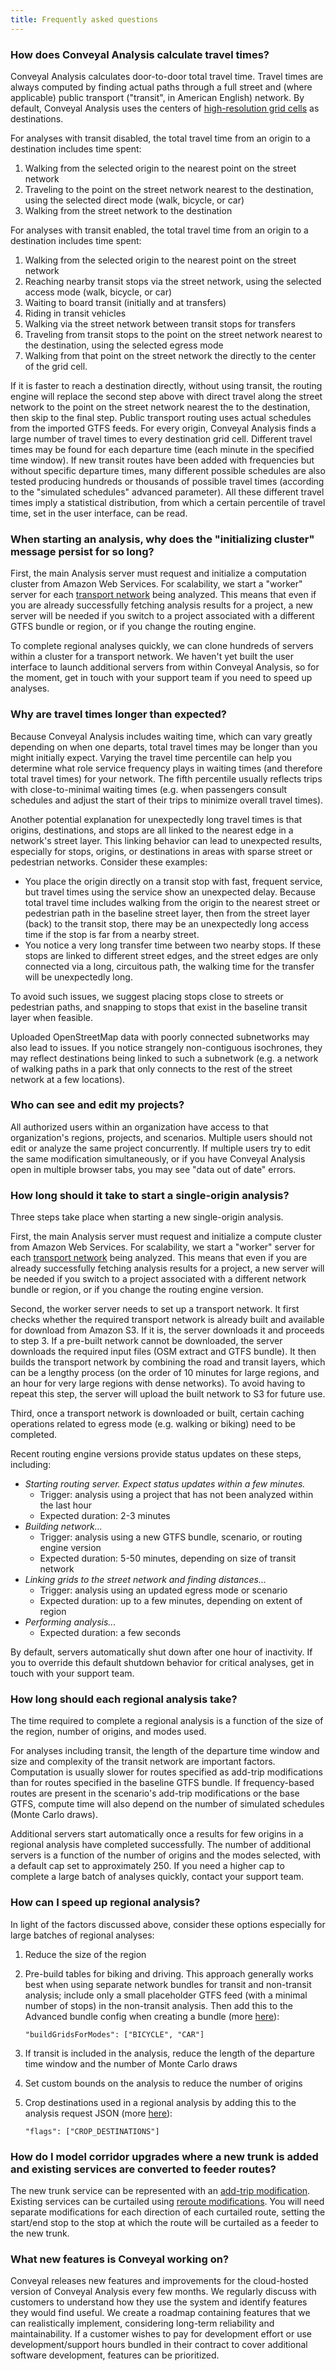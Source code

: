 ```yaml
---
title: Frequently asked questions
---
```


### How does Conveyal Analysis calculate travel times?

Conveyal Analysis calculates door-to-door total travel time. Travel times are always computed by finding actual paths through a full street and (where applicable) public transport ("transit", in American English) network. By default, Conveyal Analysis uses the centers of [high-resolution grid cells](/analysis/methodology#spatial-resolution) as destinations.

For analyses with transit disabled, the total travel time from an origin to a destination includes time spent:

1. Walking from the selected origin to the nearest point on the street network
1. Traveling to the point on the street network nearest to the destination, using the selected direct mode (walk, bicycle, or car)
1. Walking from the street network to the destination

For analyses with transit enabled, the total travel time from an origin to a destination includes time spent:

1. Walking from the selected origin to the nearest point on the street network
1. Reaching nearby transit stops via the street network, using the selected access mode (walk, bicycle, or car)
1. Waiting to board transit (initially and at transfers)
1. Riding in transit vehicles
1. Walking via the street network between transit stops for transfers
1. Traveling from transit stops to the point on the street network nearest to the destination, using the selected egress mode
1. Walking from that point on the street network the directly to the center of the grid cell.

If it is faster to reach a destination directly, without using transit, the routing engine will replace the second step above with direct travel along the street network to the point on the street network nearest the to the destination, then skip to the final step. Public transport routing uses actual schedules from the imported GTFS feeds. For every origin, Conveyal Analysis finds a large number of travel times to every destination grid cell. Different travel times may be found for each departure time (each minute in the specified time window). If new transit routes have been added with frequencies but without specific departure times, many different possible schedules are also tested producing hundreds or thousands of possible travel times (according to the "simulated schedules" advanced parameter). All these different travel times imply a statistical distribution, from which a certain percentile of travel time, set in the user interface, can be read.

### When starting an analysis, why does the "initializing cluster" message persist for so long?

First, the main Analysis server must request and initialize a computation cluster from Amazon Web Services. For scalability, we start a "worker" server for each [transport network](/glossary#transport-network) being analyzed. This means that even if you are already successfully fetching analysis results for a project, a new server will be needed if you switch to a project associated with a different GTFS bundle or region, or if you change the routing engine. 

To complete regional analyses quickly, we can clone hundreds of servers within a cluster for a transport network. We haven't yet built the user interface to launch additional servers from within Conveyal Analysis, so for the moment, get in touch with your support team if you need to speed up analyses.

### Why are travel times longer than expected?

Because Conveyal Analysis includes waiting time, which can vary greatly depending on when one departs, total travel times may be longer than you might initially expect. Varying the travel time percentile can help you determine what role service frequency plays in waiting times (and therefore total travel times) for your network. The fifth percentile usually reflects trips with close-to-minimal waiting times (e.g. when passengers consult schedules and adjust the start of their trips to minimize overall travel times).

Another potential explanation for unexpectedly long travel times is that origins, destinations, and stops are all linked to the nearest edge in a network's street layer. This linking behavior can lead to unexpected results, especially for stops, origins, or destinations in areas with sparse street or pedestrian networks. Consider these examples:

- You place the origin directly on a transit stop with fast, frequent service, but travel times using the service show an unexpected delay. Because total travel time includes walking from the origin to the nearest street or pedestrian path in the baseline street layer, then from the street layer (back) to the transit stop, there may be an unexpectedly long access time if the stop is far from a nearby street.
- You notice a very long transfer time between two nearby stops. If these stops are linked to different street edges, and the street edges are only connected via a long, circuitous path, the walking time for the transfer will be unexpectedly long.

To avoid such issues, we suggest placing stops close to streets or pedestrian paths, and snapping to stops that exist in the baseline transit layer when feasible.

Uploaded OpenStreetMap data with poorly connected subnetworks may also lead to issues. If you notice strangely non-contiguous isochrones, they may reflect destinations being linked to such a subnetwork (e.g. a network of walking paths in a park that only connects to the rest of the street network at a few locations).

### Who can see and edit my projects?

All authorized users within an organization have access to that organization's regions, projects, and scenarios. Multiple users should not edit or analyze the same project concurrently. If multiple users try to edit the same modification simultaneously, or if you have Conveyal Analysis open in multiple browser tabs, you may see "data out of date" errors.

### How long should it take to start a single-origin analysis?

Three steps take place when starting a new single-origin analysis.

First, the main Analysis server must request and initialize a compute cluster from Amazon Web Services. For scalability, we start a "worker" server for each [transport network](/glossary#transport-network) being analyzed. This means that even if you are already successfully fetching analysis results for a project, a new server will be needed if you switch to a project associated with a different network bundle or region, or if you change the routing engine version.

Second, the worker server needs to set up a transport network. It first checks whether the required transport network is already built and available for download from Amazon S3. If it is, the server downloads it and proceeds to step 3. If a pre-built network cannot be downloaded, the server downloads the required input files (OSM extract and GTFS bundle). It then builds the transport network by combining the road and transit layers, which can be a lengthy process (on the order of 10 minutes for large regions, and an hour for very large regions with dense networks). To avoid having to repeat this step, the server will upload the built network to S3 for future use.

Third, once a transport network is downloaded or built, certain caching operations related to egress mode (e.g. walking or biking) need to be completed.

Recent routing engine versions provide status updates on these steps, including:

- _Starting routing server. Expect status updates within a few minutes._
  - Trigger: analysis using a project that has not been analyzed within the last hour
  - Expected duration: 2-3 minutes
- _Building network..._
  - Trigger: analysis using a new GTFS bundle, scenario, or routing engine version
  - Expected duration: 5-50 minutes, depending on size of transit network
- _Linking grids to the street network and finding distances..._
  - Trigger: analysis using an updated egress mode or scenario
  - Expected duration: up to a few minutes, depending on extent of region
- _Performing analysis..._
  - Expected duration: a few seconds

By default, servers automatically shut down after one hour of inactivity. If you to override this default shutdown behavior for critical analyses, get in touch with your support team.

### How long should each regional analysis take?

The time required to complete a regional analysis is a function of the size of the region, number of origins, and modes used. 

For analyses including transit, the length of the departure time window and size and complexity of the transit network are important factors. Computation is usually slower for routes specified as add-trip modifications than for routes specified in the baseline GTFS bundle. If frequency-based routes are present in the scenario's add-trip modifications or the base GTFS, compute time will also depend on the number of simulated schedules (Monte Carlo draws).

Additional servers start automatically once a results for few origins in a regional analysis have completed successfully. The number of additional servers is a function of the number of origins and the modes selected, with a default cap set to approximately 250. If you need a higher cap to complete a large batch of analyses quickly, contact your support team.

### How can I speed up regional analysis?

In light of the factors discussed above, consider these options especially for large batches of regional analyses:

1. Reduce the size of the region
1. Pre-build tables for biking and driving. This approach generally works best when using separate network bundles for transit and non-transit analysis; include only a small placeholder GTFS feed (with a minimal number of stops) in the non-transit analysis. Then add this to the Advanced bundle config when creating a bundle (more [here](/prepare-inputs#advanced-bundle-configuration)):

	`"buildGridsForModes": ["BICYCLE", "CAR"]`
1. If transit is included in the analysis, reduce the length of the departure time window and the number of Monte Carlo draws
1. Set custom bounds on the analysis to reduce the number of origins
1. Crop destinations used in a regional analysis by adding this to the analysis request JSON (more [here](/analysis/configuration#custom-flags)):

	`"flags": ["CROP_DESTINATIONS"]`

### How do I model corridor upgrades where a new trunk is added and existing services are converted to feeder routes?

The new trunk service can be represented with an
[add-trip modification](/edit-scenario/modifications#add-trip-pattern). Existing services can be curtailed using [reroute modifications](/edit-scenario/modifications#reroute). You will need separate modifications for each direction of each curtailed route, setting the start/end stop to the stop at which the route will be curtailed as a feeder to the new trunk.

### What new features is Conveyal working on?

Conveyal releases new features and improvements for the cloud-hosted version of Conveyal Analysis every few months. We regularly discuss with customers to understand how they use the system and identify features they would find useful. We create a roadmap containing features that we can realistically implement, considering long-term reliability and maintainability. If a customer wishes to pay for development effort or use development/support hours bundled in their contract to cover additional software development, features can be prioritized.
